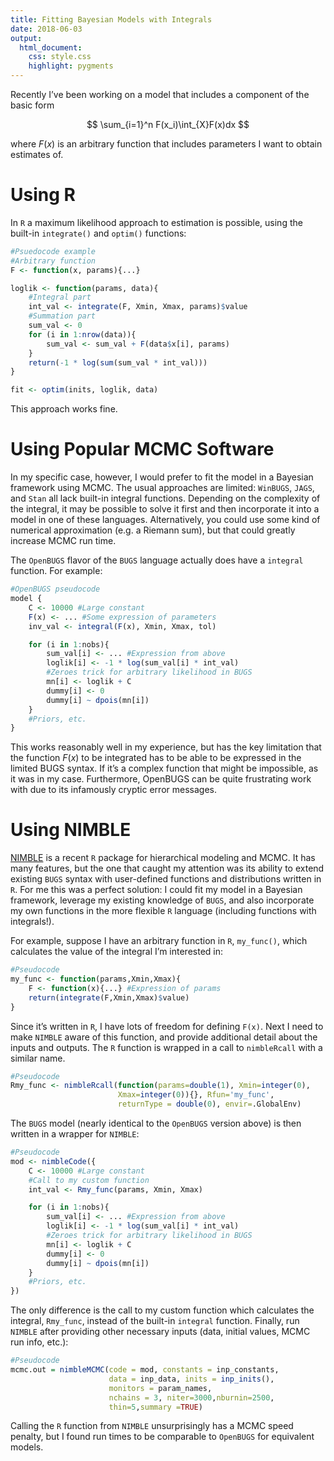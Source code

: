```yaml
---
title: Fitting Bayesian Models with Integrals
date: 2018-06-03
output:
  html_document:
    css: style.css
    highlight: pygments
---
```


Recently I've been working on a model that includes a component of the basic form

$$ \sum_{i=1}^n F(x_i)\int_{X}F(x)dx $$

where $F(x)$ is an arbitrary function that includes parameters I want to obtain estimates of.

# Using R

In `R` a maximum likelihood approach to estimation is possible, using the built-in `integrate()` and `optim()` functions:

```r
#Psuedocode example
#Arbitrary function
F <- function(x, params){...}

loglik <- function(params, data){
	#Integral part
	int_val <- integrate(F, Xmin, Xmax, params)$value
	#Summation part
	sum_val <- 0
	for (i in 1:nrow(data)){		
		sum_val <- sum_val + F(data$x[i], params)
	}
	return(-1 * log(sum(sum_val * int_val)))
}

fit <- optim(inits, loglik, data)
```

This approach works fine.

# Using Popular MCMC Software

In my specific case, however, I would prefer to fit the model in a Bayesian framework using MCMC.
The usual approaches are limited: `WinBUGS`, `JAGS`, and `Stan` all lack built-in integral functions.
Depending on the complexity of the integral, it may be possible to solve it first and then incorporate it into a model in one of these languages.
Alternatively, you could use some kind of numerical approximation (e.g. a Riemann sum), but that could greatly increase MCMC run time.

The `OpenBUGS` flavor of the `BUGS` language actually does have a `integral` function.
For example:

```r
#OpenBUGS pseudocode
model {
	C <- 10000 #Large constant		
	F(x) <- ... #Some expression of parameters
	inv_val <- integral(F(x), Xmin, Xmax, tol)

	for (i in 1:nobs){
		sum_val[i] <- ... #Expression from above
		loglik[i] <- -1 * log(sum_val[i] * int_val)
		#Zeroes trick for arbitrary likelihood in BUGS
		mn[i] <- loglik + C
		dummy[i] <- 0
		dummy[i] ~ dpois(mn[i])
	}
	#Priors, etc.
}
```

This works reasonably well in my experience, but has the key limitation that the function $F(x)$ to be integrated has to be able to be expressed in the limited BUGS syntax.
If it's a complex function that might be impossible, as it was in my case.
Furthermore, OpenBUGS can be quite frustrating work with due to its infamously cryptic error messages.

# Using NIMBLE

[NIMBLE](https://r-nimble.org/) is a recent `R` package for hierarchical modeling and MCMC.
It has many features, but the one that caught my attention was its ability to extend existing `BUGS` syntax with user-defined functions and distributions written in `R`.
For me this was a perfect solution: I could fit my model in a Bayesian framework, leverage my existing knowledge of `BUGS`, and also incorporate my own functions in the more flexible `R` language (including functions with integrals!).

For example, suppose I have an arbitrary function in `R`, `my_func()`, which calculates the value of the integral I'm interested in:

```r
#Pseudocode
my_func <- function(params,Xmin,Xmax){
	F <- function(x){...} #Expression of params
	return(integrate(F,Xmin,Xmax)$value)
}
```

Since it's written in `R`, I have lots of freedom for defining `F(x)`. 
Next I need to make `NIMBLE` aware of this function, and provide additional detail about the inputs and outputs.
The `R` function is wrapped in a call to `nimbleRcall` with a similar name.

```r
#Pseudocode
Rmy_func <- nimbleRcall(function(params=double(1), Xmin=integer(0), 
						Xmax=integer(0)){}, Rfun='my_func', 
						returnType = double(0), envir=.GlobalEnv)
```

The `BUGS` model (nearly identical to the `OpenBUGS` version above) is then written in a wrapper for `NIMBLE`:

```r
#Pseudocode
mod <- nimbleCode({
	C <- 10000 #Large constant		
	#Call to my custom function
	int_val <- Rmy_func(params, Xmin, Xmax)

	for (i in 1:nobs){
		sum_val[i] <- ... #Expression from above
		loglik[i] <- -1 * log(sum_val[i] * int_val)
		#Zeroes trick for arbitrary likelihood in BUGS
		mn[i] <- loglik + C
		dummy[i] <- 0
		dummy[i] ~ dpois(mn[i])
	}
	#Priors, etc.
})
```

The only difference is the call to my custom function which calculates the integral, `Rmy_func`, instead of the built-in `integral` function. 
Finally, run `NIMBLE` after providing other necessary inputs (data, initial values, MCMC run info, etc.):

```r
#Pseudocode
mcmc.out = nimbleMCMC(code = mod, constants = inp_constants,
					  data = inp_data, inits = inp_inits(),
                      monitors = param_names,
					  nchains = 3, niter=3000,nburnin=2500,
                      thin=5,summary =TRUE)
```

Calling the `R` function from `NIMBLE` unsurprisingly has a MCMC speed penalty, but I found run times to be comparable to `OpenBUGS` for equivalent models.
